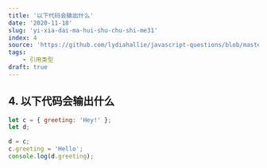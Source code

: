 ```yaml
---
title: '以下代码会输出什么'
date: '2020-11-18'
slug: 'yi-xia-dai-ma-hui-shu-chu-shi-me31'
index: 4
source: 'https://github.com/lydiahallie/javascript-questions/blob/master/zh-CN/README-zh_CN.md#6-%E8%BE%93%E5%87%BA%E6%98%AF%E4%BB%80%E4%B9%88'
tags:
    - 引用类型
draft: true
---
```


## 4. 以下代码会输出什么

```js:index.js
let c = { greeting: 'Hey!' };
let d;

d = c;
c.greeting = 'Hello';
console.log(d.greeting);
```
